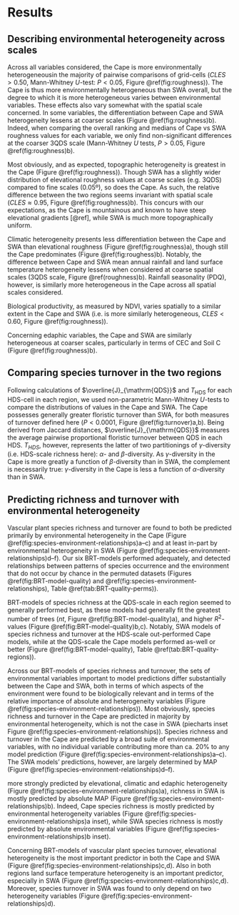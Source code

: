 # Results

## Describing environmental heterogeneity across scales

Across all variables considered, the Cape is more environmentally heterogeneous<!--(i.e. grid-cells are more different from each of their neighbouring cells)-->in the majority of pairwise comparisons of grid-cells ($CLES > 0.50$, Mann-Whitney $U$-test: $P < 0.05$, Figure \@ref(fig:roughness)). The Cape is thus more environmentally heterogeneous than SWA overall, but the degree to which it is more heterogeneous varies between environmental variables. These effects also vary somewhat with the spatial scale concerned. In some variables, the differentiation between Cape and SWA heterogeneity lessens at coarser scales (Figure \@ref(fig:roughness)b). Indeed, when comparing the overall ranking and medians of Cape vs SWA roughness values for each variable, we only find non-significant differences at the coarser 3QDS scale (Mann-Whitney $U$ tests, $P > 0.05$, Figure \@ref(fig:roughness)b).

Most obviously, and as expected, topographic heterogeneity is greatest in the Cape (Figure \@ref(fig:roughness)). Though SWA has a slightly wider distribution of elevational roughness values at coarse scales (e.g. 3QDS) compared to fine scales (0.05º), so does the Cape. As such, the relative difference between the two regions seems invariant with spatial scale ($CLES \approx 0.95$, Figure \@ref(fig:roughness)b). This concurs with our expectations, as the Cape is mountainous and known to have steep elevational gradients [@ref], while SWA is much more topographically uniform.

<!--
Intuitively, then, elevation serves as a "benchmark test" for our comparisons of EH here, as it is well known and expected that the Cape should be more elevationally heterogeneous than SWA. Additionally, we can conclude that although there are greater extreme values of Cape elevational roughness at 0.05º x 0.05º scales, larger sections of land (i.e. 3QDS-cells) are are more different from each other in the Cape than the same sized sections are different from each other in SWA.
-->

Climatic heterogeneity presents less differentiation between the Cape and SWA than elevational roughness (Figure \@ref(fig:roughness)a), though still the Cape predominates (Figure \@ref(fig:roughess)b). Notably, the difference between Cape and SWA mean annual rainfall and land surface temperature heterogeneity lessens when considered at coarse spatial scales (3QDS scale, Figure \@ref(roughness)b). Rainfall seasonality (PDQ), however, is similarly more heterogeneous in the Cape across all spatial scales considered.

Biological productivity, as measured by NDVI, varies spatially to a similar extent in the Cape and SWA (i.e. is more similarly heterogeneous, $CLES < 0.60$, Figure \@ref(fig:roughness)).

Concerning edaphic variables, the Cape and SWA are similarly heterogeneous at coarser scales, particularly in terms of CEC and Soil C (Figure \@ref(fig:roughness)b).

## Comparing species turnover in the two regions

Following calculations of $\overline{J}_{\mathrm{QDS}}$ and $T_{\mathrm{HDS}}$ for each HDS-cell in each region, we used non-parametric Mann-Whitney $U$-tests to compare the distributions of values in the Cape and SWA. The Cape possesses generally greater floristic turnover than SWA, for both measures of turnover defined here ($P < 0.0001$, Figure \@ref(fig:turnover)a,b). Being derived from Jaccard distances, $\overline{J}_{\mathrm{QDS}}$ measures the average pairwise proportional floristic turnover between QDS in each HDS<!--TODO: expand-->. $T_{HDS}$, however, represents the latter of two partitionings of $\gamma$-diversity (i.e. HDS-scale richness here): $\alpha$- and $\beta$-diversity. As $\gamma$-diversity in the Cape is more greatly a function of $\beta$-diversity than in SWA, the complement is necessarily true: $\gamma$-diversity in the Cape is less a function of $\alpha$-diversity than in SWA.

## Predicting richness and turnover with environmental heterogeneity

Vascular plant species richness and turnover are found to both be predicted primarily by environmental heterogeneity in the Cape (Figure \@ref(fig:species-environment-relationships)a--c) and at least in-part by environmental heterogeneity in SWA (Figure \@ref(fig:species-environment-relationships)d--f). Our six BRT-models performed adequately, and detected relationships between patterns of species occurrence and the environment that do not occur by chance in the permuted datasets (Figures \@ref(fig:BRT-model-quality) and \@ref(fig:species-environment-relationships), Table \@ref(tab:BRT-quality-perms)).

BRT-models of species richness at the QDS-scale in each region seemed to generally performed best, as these models had generally fit the greatest number of trees ($nt$, Figure \@ref(fig:BRT-model-quality)a), and higher $R^2$-values (Figure \@ref(fig:BRT-model-quality)b,c). Notably, SWA models of species richness and turnover at the HDS-scale out-performed Cape models, while at the QDS-scale the Cape models performed as-well or better (Figure \@ref(fig:BRT-model-quality), Table \@ref(tab:BRT-quality-regions)).

Across our BRT-models of species richness and turnover, the sets of environmental variables important to model predictions differ substantially between the Cape and SWA, both in terms of which aspects of the environment were found to be biologically relevant and in terms of the relative importance of absolute and heterogeneity variables (Figure \@ref(fig:species-environment-relationships)). Most obviously, species richness and turnover in the Cape are predicted in majority by environmental heterogeneity, which is not the case in SWA (piecharts inset Figure \@ref(fig:species-environment-relationships)). Species richness and turnover in the Cape are predicted by a broad suite of environmental variables, with no individual variable contributing more than ca. 20% to any model prediction (Figure \@ref(fig:species-environment-relationships)a--c). The SWA models' predictions, however, are largely determined by MAP (Figure \@ref(fig:species-environment-relationships)d--f).

more strongly predicted by elevational, climatic and edaphic heterogeneity (Figure \@ref(fig:species-environment-relationships)a), richness in SWA is mostly predicted by absolute MAP (Figure \@ref(fig:species-environment-relationships)b). Indeed, Cape species richness is mostly predicted by environmental heterogeneity variables (Figure \@ref(fig:species-environment-relationships)a inset), while SWA species richness is mostly predicted by absolute environmental variables (Figure \@ref(fig:species-environment-relationships)b inset).

Concerning BRT-models of vascular plant species turnover, elevational heterogeneity is the most important predictor in both the Cape and SWA (Figure \@ref(fig:species-environment-relationships)c,d). Also in both regions land surface temperature heterogeneity is an important predictor, especially in SWA (Figure \@ref(fig:species-environment-relationships)c,d). Moreover, species turnover in SWA was found to only depend on two heterogeneity variables (Figure \@ref(fig:species-environment-relationships)d).
